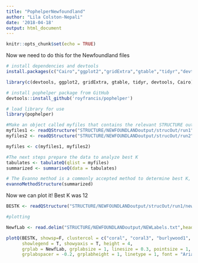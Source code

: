 ```yaml
---
title: "PophelperNewfoundland"
author: "Lila Colston-Nepali"
date: '2018-04-18'
output: html_document
---
```


```r
knitr::opts_chunk$set(echo = TRUE)
```

Now we need to do this for the Newfoundland files

```r
# install dependencies and devtools
install.packages(c("Cairo","ggplot2","gridExtra","gtable","tidyr","devtools"),dependencies=T)

library(c(devtools, ggplot2, gridExtra, gtable, tidyr, devtools, Cairo))

# install pophelper package from GitHub
devtools::install_github('royfrancis/pophelper')

# load library for use
library(pophelper)

#Make an object called myfiles that contains the relevant STRUCTURE output files
myfiles1 <- readQStructure("STRUCTURE/NEWFOUNDLANDoutput/strucOut/run1")
myfiles2 <- readQStructure("STRUCTURE/NEWFOUNDLANDoutput/strucOut/run2")

myfiles <- c(myfiles1, myfiles2)

#The next steps prepare the data to analyze best K
tabulates <- tabulateQ(qlist = myfiles)
summarized <- summariseQ(data = tabulates)

# The Evanno method is a commonly accepted method to determine best K, this function calculates it
evannoMethodStructure(summarized)
```

Now we can plot it! Best K was 12

```r
BESTK <- readQStructure("STRUCTURE/NEWFOUNDLANDoutput/strucOut/run1/newfoundlandstrucoutput12_f")

#plotting

NewfLab <- read.delim("STRUCTURE/NEWFOUNDLANDoutput/NEWLabels.txt",header=FALSE,stringsAsFactors=FALSE)

plotQ(BESTK, showsp=F, clustercol = c("coral", "coral3", "burlywood1", "bisque1", "darksalmon", "indianred2", "lightcoral", "lightsalmon3", "sienna2", "salmon4", "tomato3", "tan1"),
      showlegend = T, showyaxis = T, height = 4,
      grplab = NewfLab, grplabsize = 1, linesize = 0.3, pointsize = 1, showdiv = FALSE,
      grplabspacer = -0.2, grplabheight = 1, linetype = 1, font = "Arial", ordergrp = T)

```
